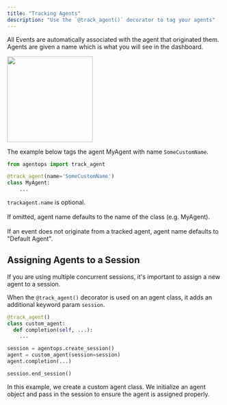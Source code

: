 ```yaml
---
title: "Tracking Agents"
description: "Use the `@track_agent()` decorator to tag your agents"
---
```


All Events are automatically associated with the agent that originated them. Agents are given a name which is what you will see in the dashboard.

<Frame type="glass" caption="This event is labeled with the name of the Agent that originated it">
  <img height="200" src="/images/agent-name.png" />
</Frame>

The example below tags the agent MyAgent with name `SomeCustomName`.

```python python
from agentops import track_agent

@track_agent(name='SomeCustomName')
class MyAgent:
    ...
```

`trackagent.name` is optional. <br></br>
If omitted, agent name defaults to the name of the class (e.g. MyAgent). <br></br>
If an event does not originate from a tracked agent, agent name defaults to "Default Agent".


## Assigning Agents to a Session
If you are using multiple concurrent sessions, it's important to assign a new agent to a session.

When the `@track_agent()` decorator is used on an agent class, it adds an additional keyword param `session`.

```python
@track_agent()
class custom_agent:
  def completion(self, ...):
    ...

session = agentops.create_session()
agent = custom_agent(session=session)
agent.completion(...)

session.end_session()
```

In this example, we create a custom agent class. We initialize an agent object and pass in the session to ensure the agent is assigned properly.